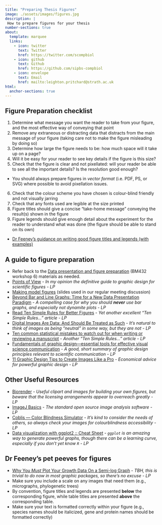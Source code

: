 ```yaml
---
title: "Preparing Thesis Figures"
image: ./assets/images/figures.jpg
description: |
 How to prepare figures for your thesis
number-sections: true
about:
  template: marquee
  links:
    - icon: twitter
      text: Twitter
      href: https://twitter.com/scompbiol
    - icon: github
      text: Github
      href: https://github.com/sipbs-compbiol
    - icon: envelope
      text: Email
      href: mailto:leighton.pritchard@strath.ac.uk
html:
  anchor-sections: true
---
```


## Figure Preparation checklist

1. Determine what message you want the reader to take from your figure, and the most effective way of conveying that point
2. Remove any extraneous or distracting data that distracts from the main message of your figure (taking care not to make the figure misleading by doing so)
3. Determine how large the figure needs to be: how much space will it take up on a page?
4. Will it be easy for your reader to see key details if the figure is this size?
5. Check that the figure is clear and not pixellated: will your reader be able to see all the important details? Is the resolution good enough?
  - You should always prepare figures in _vector format_ (i.e. PDF, PS, or SVG) where possible to avoid pixellation issues.
6. Check that the colour scheme you have chosen is colour-blind friendly and not visually jarring
7. Check that any fonts used are legible at the size printed
8. Figure titles should give a concise "take-home message" conveying the result(s) shown in the figure
9. Figure legends should give enough detail about the experiment for the reader to understand what was done (the figure should be able to stand on its own)

- [Dr Feeney's guidance on writing good figure titles and legends (with examples)](./assets/docs/FigureTitleLegend.docx)

## A guide to figure preparation

- Refer back to the [Data presentation and figure preparation](https://sipbs-compbiol.github.io/BM432/notebooks/04-data_presentation_workshop.html) (BM432 workshop 6) materials as needed.
- [Points of View](https://protocolsmethods.springernature.com/posts/43650-data-visualization-a-view-of-every-points-of-view-column) - _In my opinion the definitive guide to graphic design for scientific figures - LP_
- [Making model figures](./Making_model_figures_workshop.pptx) (slides used in our regular meeting discussion)
- [Beyond Bar and Line Graphs: Time for a New Data Presentation Paradigm](https://journals.plos.org/plosbiology/article?id=10.1371/journal.pbio.1002128) - _A compelling case for why you should **never** use bar graphs, and especially not dynamite plots - LP_
- [Read Ten Simple Rules for Better Figures](https://doi.org/10.1371/journal.pcbi.1003833) - _Yet another excellent "Ten Simple Rules…" article - LP_
- [Digital Images Are Data: And Should Be Treated as Such](https://www.ncbi.nlm.nih.gov/pmc/articles/PMC4210356/) - _It's natural to think of images as being "neutral" in some way, but they are not - LP_
- [Ten common statistical mistakes to watch out for when writing or reviewing a manuscript](https://elifesciences.org/articles/48175) - _Another "Ten Simple Rules…" article - LP_
- [Fundamentals of graphic design---essential tools for effective visual science communication](https://www.facetsjournal.com/doi/10.1139/facets-2018-0049) - _A good, short summary of graphic design principles relevant to scientific communication - LP_
- [11 Graphic Design Tips to Create Images Like a Pro](https://blog.snappa.com/graphic-design-tips/) - _Economical advice for powerful graphic design - LP_

## Other Useful Resources

- [Biorender](https://www.biorender.com/) - _Useful clipart and images for building your own figures, but beware that the licensing arrangements appear to overreach greatly - LP_
- [ImageJ Basics](https://imagej.nih.gov/ij/docs/pdfs/ImageJ.pdf) - _The standard open source image analysis software - LP_
- [Coblis --- Color Blindness Simulator](https://www.color-blindness.com/coblis-color-blindness-simulator/) - _It's kind to consider the needs of others, so always check your images for colourblindness accessibility - LP_
- [Data visualization with ggplot2 :: Cheat Sheet](https://rstudio.github.io/cheatsheets/html/data-visualization.html?_gl=1*yq93b*_ga*NDg4Mzg2NDQ4LjE2OTI4ODYzNzY.*_ga_2C0WZ1JHG0*MTY5MzIyOTcyMy41LjAuMTY5MzIyOTcyMy4wLjAuMA..) - _`ggplot` is an amazing way to generate powerful graphs, though there can be a learning curve, especially if you don't yet know `R` - LP_

## Dr Feeney's pet peeves for figures

- [Why You *Must* Plot Your Growth Data On a Semi-log Graph](https://schaechter.asmblog.org/schaechter/2018/07/why-you-must-plot-your-growth-data-on-semi-log-graph-paper.html) - _TBH, this is trivial to do now in most graphic packages, so there's no excuse - LP_
- Make sure you include a scale on any images that need them (e.g., micrographs, phylogenetic trees)
- By convention, figure titles and legends are presented **below** the corresponding figure, while table titles are presented **above** the corresponding table.
- Make sure your text is formatted correctly within your figure (e.g., species names should be italicized, gene and protein names should be formatted correctly)
